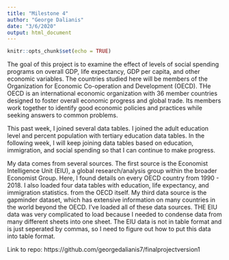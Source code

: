 ```yaml
---
title: "Milestone 4"
author: "George Dalianis"
date: "3/6/2020"
output: html_document
---
```


```r
knitr::opts_chunk$set(echo = TRUE)
```

The goal of this project is to examine the effect of levels of social spending
programs on overall GDP, life expectancy, GDP per capita, and other economic 
variables. The countries studied here will be members of the Organization for
Economic Co-operation and Development (OECD). THe OECD is an international 
economic organization with 36 member countries designed to foster overall 
economic progress and global trade. Its members work together to identify good
economic policies and practices while seeking answers to common problems.

This past week, I joined several data tables. I joined the adult education level
and percent population with tertiary education data tables. In the following
week, I will keep joining data tables based on education, immigration, and 
social spending so that I can continue to make progress.

My data comes from several sources. The first source is the Economist 
Intelligence Unit (EIU), a global research/analysis group within the broader 
Economist Group. Here, I found details on every OECD country from 1990 - 2018.
I also loaded four data tables with education, life expectancy, and immigration
statistics. from the OECD itself. My third data source is the gapminder dataset,
which has extensive information on many countries in the world beyond the OECD. 
I've loaded all of these data sources. THE EIU data was very complicated to load
because I needed to condense data from many different sheets into one sheet. The
EIU data is not in table format and is just seperated by commas, so I need to
figure out how to put this data into table format.

Link to repo: https://github.com/georgedalianis7/finalprojectversion1